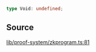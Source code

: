 ```ts
type Void: undefined;
```

## Source

[lib/proof-system/zkprogram.ts:81](https://github.com/o1-labs/o1js/blob/72b8e2c2b9aaba4b5c12257bdd63dfe2676a3d99/src/lib/proof-system/zkprogram.ts#L81)
